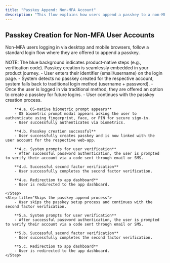 ```yaml
---
title: "Passkey Append: Non-MFA Account"
description: "This flow explains how users append a passkey to a non-MFA account."
---
```



## Passkey Creation for Non-MFA User Accounts

Non-MFA users logging in via desktop and mobile browsers, follow a standard login flow where they are offered to append a passkey.

<Tabs>
  <Tab title="macOS">
    <ToolingFrame 
        imageURL="/images/authentication-flow/web-app/desktop/non-mfa-append-macos.png"
        caption="macOS passkey append, non-MFA accounts"
        imageName="non-mfa-append-macos.png"
    />
  </Tab>

<Tab title="Windows">
    <ToolingFrame
        imageURL="/images/authentication-flow/web-app/desktop/non-mfa-append-windows.png"
        caption="Windows passkey append, non-MFA accounts"
        imageName="non-mfa-append-windows.png"
    />
</Tab>

<Tab title="iOS">
    <ToolingFrame
        imageURL="/images/authentication-flow/web-app/mobile/non-mfa-append-ios.png"
        caption="iOS passkey append, non-MFA accounts"
        imageName="non-mfa-append-ios.png"
    />
</Tab>

  <Tab title="Android">
    <ToolingFrame 
        imageURL="/images/authentication-flow/web-app/mobile/non-mfa-append-android.png"
        caption="Android passkey append, non-MFA accounts"
        imageName="non-mfa-append-android.png"
    />
  </Tab>
</Tabs>

<Info>
    NOTE: The blue background indicates product-native steps (e.g., verification
    code). Passkey creation is seamlessly embedded in your product journey.
</Info>

<Steps>
     <Step title="Login when user has no passkeys">
        - User enters their identifier (email/username) on the login page.
    </Step>
    <Step title="Fallback to traditional login method">
        - System detects no passkey created for the respective account, system falls back to traditional login method (username + password).
    </Step>
    <Step title="Passkey append process initiates">
        - Once the user is logged in via traditional method, they are offered an option to create a passkey for future logins.
    </Step>
    <Step title="Passkey append process continues">
        - User continues with the passkey creation process.

        **4.a. OS-native biometric prompt appears**
        - OS biometric prompt modal appears asking the user to authenticate using fingerprint, face, or PIN for secure sign-in.
        - User successfully authenticates via biometrics.

        **4.b. Passkey creation successful**
        - User successfully creates passkey and is now linked with the user account for the respective web-app.

        **4.c. System prompts for user verification**
        - After successful password authentication, the user is prompted to verify their account via a code sent through email or SMS.

        **4.d. Successful second factor verification**
        - User successfully completes the second factor verification.

        **4.e. Redirection to app dashboard**
        - User is redirected to the app dashboard.

    </Step>
    <Step title="Skips the passkey append process">
        - User skips the passkey setup process and continues with the second factor verification.

        **5.a. System prompts for user verification**
        - After successful password authentication, the user is prompted to verify their account via a code sent through email or SMS.

        **5.b. Successful second factor verification**
        - User successfully completes the second factor verification.

        **5.c. Redirection to app dashboard**
        - User is redirected to the app dashboard.
    </Step>

</Steps>
